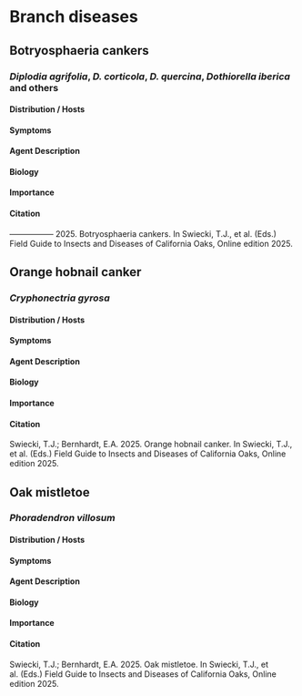 # Branch diseases {#branchdis}

## Botryosphaeria cankers {-}

### *Diplodia agrifolia*, *D. corticola*, *D. quercina*, *Dothiorella iberica* and others {-}


#### Distribution / Hosts {-}



#### Symptoms {-}



#### Agent Description {-}



#### Biology {-}



#### Importance {-}



#### Citation {-}

----------------- 2025. Botryosphaeria cankers. In Swiecki, T.J., et al. (Eds.) Field Guide to Insects and Diseases of California Oaks, Online edition 2025.

## Orange hobnail canker {-}

### *Cryphonectria gyrosa* {-}


#### Distribution / Hosts {-}



#### Symptoms {-}



#### Agent Description {-}



#### Biology {-}



#### Importance {-}



#### Citation {-}

Swiecki, T.J.; Bernhardt, E.A. 2025. Orange hobnail canker. In Swiecki, T.J., et al. (Eds.) Field Guide to Insects and Diseases of California Oaks, Online edition 2025.

## Oak mistletoe  {-}

### *Phoradendron villosum* {-}


#### Distribution / Hosts {-}



#### Symptoms {-}



#### Agent Description {-}



#### Biology {-}



#### Importance {-}



#### Citation {-}

Swiecki, T.J.; Bernhardt, E.A. 2025. Oak mistletoe.  In Swiecki, T.J., et al. (Eds.) Field Guide to Insects and Diseases of California Oaks, Online edition 2025.
